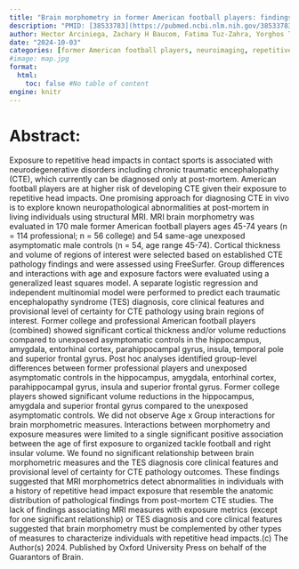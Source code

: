 ```yaml
---
title: "Brain morphometry in former American football players: findings from the DIAGNOSE CTE research project"
description: "PMID: [38533783](https://pubmed.ncbi.nlm.nih.gov/38533783/){target='_blank'}    DOI: [10.1093/brain/awae098](https://doi.org/10.1093/brain/awae098){target='_blank'}"
author: Hector Arciniega, Zachary H Baucom, Fatima Tuz-Zahra, Yorghos Tripodis, Omar John, Holly Carrington, Nicholas Kim, Evdokiya E Knyazhanskaya, Leonard B Jung, Katherine Breedlove, Tim L T Wiegand, Daniel H Daneshvar, R Jarrett Rushmore, Tashrif Billah, Ofer Pasternak, Michael J Coleman, Charles H Adler, Charles Bernick, Laura J Balcer, Michael L Alosco, Inga K Koerte, Alexander P Lin, Jeffrey L Cummings, Eric M Reiman, Robert A Stern, ... ...
date: "2024-10-03"
categories: [former American football players, neuroimaging, repetitive head impact, sports-related head injury, structural MRI]
#image: map.jpg
format:
  html:
    toc: false #No table of content
engine: knitr
---
```


# Abstract:

Exposure to repetitive head impacts in contact sports is associated with neurodegenerative disorders including chronic traumatic encephalopathy (CTE), which currently can be diagnosed only at post-mortem. American football players are at higher risk of developing CTE given their exposure to repetitive head impacts. One promising approach for diagnosing CTE in vivo is to explore known neuropathological abnormalities at post-mortem in living individuals using structural MRI. MRI brain morphometry was evaluated in 170 male former American football players ages 45-74 years (n = 114 professional; n = 56 college) and 54 same-age unexposed asymptomatic male controls (n = 54, age range 45-74). Cortical thickness and volume of regions of interest were selected based on established CTE pathology findings and were assessed using FreeSurfer. Group differences and interactions with age and exposure factors were evaluated using a generalized least squares model. A separate logistic regression and independent multinomial model were performed to predict each traumatic encephalopathy syndrome (TES) diagnosis, core clinical features and provisional level of certainty for CTE pathology using brain regions of interest. Former college and professional American football players (combined) showed significant cortical thickness and/or volume reductions compared to unexposed asymptomatic controls in the hippocampus, amygdala, entorhinal cortex, parahippocampal gyrus, insula, temporal pole and superior frontal gyrus. Post hoc analyses identified group-level differences between former professional players and unexposed asymptomatic controls in the hippocampus, amygdala, entorhinal cortex, parahippocampal gyrus, insula and superior frontal gyrus. Former college players showed significant volume reductions in the hippocampus, amygdala and superior frontal gyrus compared to the unexposed asymptomatic controls. We did not observe Age x Group interactions for brain morphometric measures. Interactions between morphometry and exposure measures were limited to a single significant positive association between the age of first exposure to organized tackle football and right insular volume. We found no significant relationship between brain morphometric measures and the TES diagnosis core clinical features and provisional level of certainty for CTE pathology outcomes. These findings suggested that MRI morphometrics detect abnormalities in individuals with a history of repetitive head impact exposure that resemble the anatomic distribution of pathological findings from post-mortem CTE studies. The lack of findings associating MRI measures with exposure metrics (except for one significant relationship) or TES diagnosis and core clinical features suggested that brain morphometry must be complemented by other types of measures to characterize individuals with repetitive head impacts.(c) The Author(s) 2024. Published by Oxford University Press on behalf of the Guarantors of Brain.
        